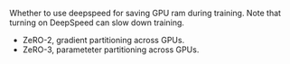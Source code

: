 Whether to use deepspeed for saving GPU ram during training. Note that turning on DeepSpeed can slow down training.
- ZeRO-2, gradient partitioning across GPUs.
- ZeRO-3, parameteter partitioning across GPUs.